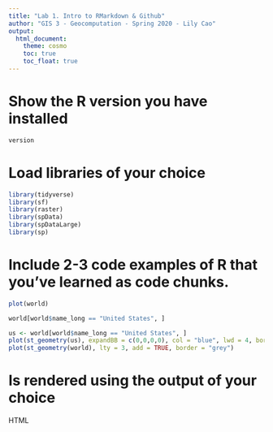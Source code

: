 ```yaml
---
title: "Lab 1. Intro to RMarkdown & Github"
author: "GIS 3 - Geocomputation - Spring 2020 - Lily Cao"
output:
  html_document:
    theme: cosmo
    toc: true
    toc_float: true
---
```


# Show the R version you have installed
```r
version
```

# Load libraries of your choice
```r
library(tidyverse)
library(sf)          
library(raster)      
library(spData)      
library(spDataLarge) 
library(sp)
```

# Include 2-3 code examples of R that you’ve learned as code chunks. 
```r
plot(world)
```

```r
world[world$name_long == "United States", ]
```

```r
us <- world[world$name_long == "United States", ]
plot(st_geometry(us), expandBB = c(0,0,0,0), col = "blue", lwd = 4, border = "lightgrey")
plot(st_geometry(world), lty = 3, add = TRUE, border = "grey")
```

# Is rendered using the output of your choice
HTML
